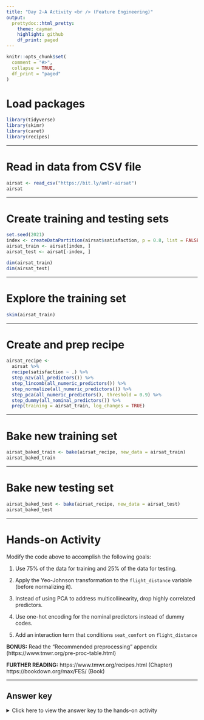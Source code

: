 ```yaml
---
title: "Day 2-A Activity <br /> (Feature Engineering)"
output:
  prettydoc::html_pretty:
    theme: cayman
    highlight: github
    df_print: paged
---
```


```r
knitr::opts_chunk$set(
  comment = "#>",
  collapse = TRUE,
  df_print = "paged"
)
```

# Load packages

```r
library(tidyverse)
library(skimr)
library(caret)
library(recipes)
```

---

# Read in data from CSV file 

```r
airsat <- read_csv("https://bit.ly/amlr-airsat")
airsat
```

---

# Create training and testing sets

```r
set.seed(2021)
index <- createDataPartition(airsat$satisfaction, p = 0.8, list = FALSE)
airsat_train <- airsat[index, ]
airsat_test <- airsat[-index, ]

dim(airsat_train)
dim(airsat_test)
```

---

# Explore the training set

```r
skim(airsat_train)
```

---

# Create and prep recipe

```r
airsat_recipe <- 
  airsat %>% 
  recipe(satisfaction ~ .) %>% 
  step_nzv(all_predictors()) %>% 
  step_lincomb(all_numeric_predictors()) %>% 
  step_normalize(all_numeric_predictors()) %>% 
  step_pca(all_numeric_predictors(), threshold = 0.9) %>% 
  step_dummy(all_nominal_predictors()) %>% 
  prep(training = airsat_train, log_changes = TRUE)
```

---

# Bake new training set

```r
airsat_baked_train <- bake(airsat_recipe, new_data = airsat_train)
airsat_baked_train
```

---

# Bake new testing set

```r
airsat_baked_test <- bake(airsat_recipe, new_data = airsat_test)
airsat_baked_test
```

---

# Hands-on Activity

Modify the code above to accomplish the following goals:

 1. Use 75% of the data for training and 25% of the data for testing.

 1. Apply the Yeo-Johnson transformation to the `flight_distance` variable (before normalizing it).

 1. Instead of using PCA to address multicollinearity, drop highly correlated predictors.

 1. Use one-hot encoding for the nominal predictors instead of dummy codes.

 1. Add an interaction term that conditions `seat_comfort` on `flight_distance`

**BONUS:** Read the "Recommended preprocessing" appendix (https://www.tmwr.org/pre-proc-table.html) 

**FURTHER READING:** https://www.tmwr.org/recipes.html (Chapter) https://bookdown.org/max/FES/ (Book)

---

## Answer key

<details><summary>Click here to view the answer key to the hands-on activity</summary>

```r
set.seed(2021)
index <- createDataPartition(airsat$satisfaction, p = 0.75, list = FALSE) #1
airsat_train <- airsat[index, ]
airsat_test <- airsat[-index, ]
```

```r
airsat_recipe <- 
  airsat %>% 
  recipe(satisfaction ~ .) %>% 
  step_nzv(all_predictors()) %>% 
  step_lincomb(all_numeric_predictors()) %>% 
  step_YeoJohnson(flight_distance) %>%                      #2
  step_normalize(all_numeric_predictors()) %>% 
  step_corr(all_numeric_predictors()) %>%                   #3 
  step_dummy(all_nominal_predictors(), one_hot = TRUE) %>%  #4 
  step_interact(~ seat_comfort:flight_distance) %>%         #5
  prep(training = airsat_train, log_changes = TRUE)
```

</details>
